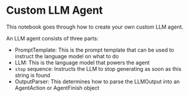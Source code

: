 # Custom LLM Agent

This notebook goes through how to create your own custom LLM agent.

An LLM agent consists of three parts:

- PromptTemplate: This is the prompt template that can be used to instruct the language model on what to do
- LLM: This is the language model that powers the agent
- `stop` sequence: Instructs the LLM to stop generating as soon as this string is found
- OutputParser: This determines how to parse the LLMOutput into an AgentAction or AgentFinish object


<Example/>
